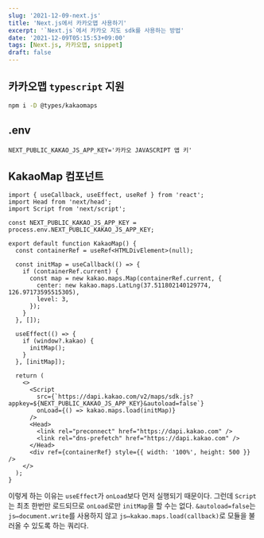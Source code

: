 ```yaml
---
slug: '2021-12-09-next.js'
title: 'Next.js에서 카카오맵 사용하기'
excerpt: '`Next.js`에서 카카오 지도 sdk를 사용하는 방법'
date: '2021-12-09T05:15:53+09:00'
tags: [Next.js, 카카오맵, snippet]
draft: false
---
```


## 카카오맵 `typescript` 지원

```sh
npm i -D @types/kakaomaps
```

## .env

```env
NEXT_PUBLIC_KAKAO_JS_APP_KEY='카카오 JAVASCRIPT 앱 키'
```

## KakaoMap 컴포넌트

```tsx
import { useCallback, useEffect, useRef } from 'react';
import Head from 'next/head';
import Script from 'next/script';

const NEXT_PUBLIC_KAKAO_JS_APP_KEY = process.env.NEXT_PUBLIC_KAKAO_JS_APP_KEY;

export default function KakaoMap() {
  const containerRef = useRef<HTMLDivElement>(null);

  const initMap = useCallback(() => {
    if (containerRef.current) {
      const map = new kakao.maps.Map(containerRef.current, {
        center: new kakao.maps.LatLng(37.511802140129774, 126.97173595515305),
        level: 3,
      });
    }
  }, []);

  useEffect(() => {
    if (window?.kakao) {
      initMap();
    }
  }, [initMap]);

  return (
    <>
      <Script
        src={`https://dapi.kakao.com/v2/maps/sdk.js?appkey=${NEXT_PUBLIC_KAKAO_JS_APP_KEY}&autoload=false`}
        onLoad={() => kakao.maps.load(initMap)}
      />
      <Head>
        <link rel="preconnect" href="https://dapi.kakao.com" />
        <link rel="dns-prefetch" href="https://dapi.kakao.com" />
      </Head>
      <div ref={containerRef} style={{ width: '100%', height: 500 }} />
    </>
  );
}
```

이렇게 하는 이유는 `useEffect`가 `onLoad`보다 먼저 실행되기 때문이다. 그런데 `Script`는 최초 한번만 로드되므로 `onLoad`로만 `initMap`을 할 수는 없다.
`&autoload=false`는 `js↦document.write`를 사용하지 않고 `js↦kakao.maps.load(callback)`로 모듈을 불러올 수 있도록 하는 쿼리다.
